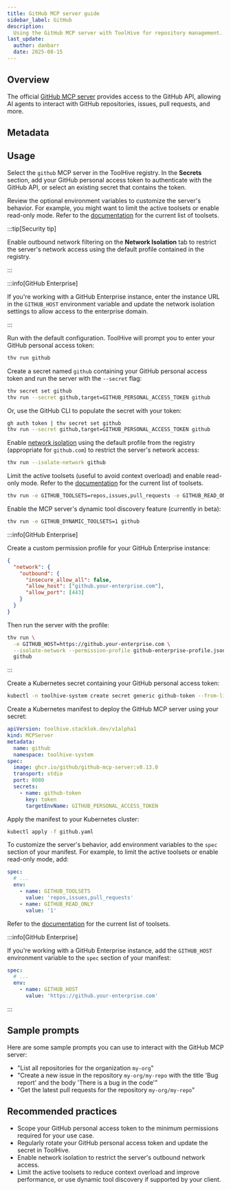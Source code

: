 ```yaml
---
title: GitHub MCP server guide
sidebar_label: GitHub
description:
  Using the GitHub MCP server with ToolHive for repository management.
last_update:
  author: danbarr
  date: 2025-08-15
---
```


## Overview

The official [GitHub MCP server](https://github.com/github/github-mcp-server)
provides access to the GitHub API, allowing AI agents to interact with GitHub
repositories, issues, pull requests, and more.

## Metadata

<MCPMetadata name='github' />

## Usage

<Tabs groupId='mode' queryString='mode'>
<TabItem value='ui' label='UI' default>

Select the `github` MCP server in the ToolHive registry. In the **Secrets**
section, add your GitHub personal access token to authenticate with the GitHub
API, or select an existing secret that contains the token.

Review the optional environment variables to customize the server's behavior.
For example, you might want to limit the active toolsets or enable read-only
mode. Refer to the
[documentation](https://github.com/github/github-mcp-server?tab=readme-ov-file#tool-configuration)
for the current list of toolsets.

:::tip[Security tip]

Enable outbound network filtering on the **Network Isolation** tab to restrict
the server's network access using the default profile contained in the registry.

:::

:::info[GitHub Enterprise]

If you're working with a GitHub Enterprise instance, enter the instance URL in
the `GITHUB_HOST` environment variable and update the network isolation settings
to allow access to the enterprise domain.

:::

</TabItem>
<TabItem value='cli' label='CLI'>

Run with the default configuration. ToolHive will prompt you to enter your
GitHub personal access token:

```bash
thv run github
```

Create a secret named `github` containing your GitHub personal access token and
run the server with the `--secret` flag:

```bash
thv secret set github
thv run --secret github,target=GITHUB_PERSONAL_ACCESS_TOKEN github
```

Or, use the GitHub CLI to populate the secret with your token:

```bash
gh auth token | thv secret set github
thv run --secret github,target=GITHUB_PERSONAL_ACCESS_TOKEN github
```

Enable [network isolation](../guides-cli/network-isolation.mdx) using the
default profile from the registry (appropriate for `github.com`) to restrict the
server's network access:

```bash
thv run --isolate-network github
```

Limit the active toolsets (useful to avoid context overload) and enable
read-only mode. Refer to the
[documentation](https://github.com/github/github-mcp-server?tab=readme-ov-file#tool-configuration)
for the current list of toolsets.

```bash
thv run -e GITHUB_TOOLSETS=repos,issues,pull_requests -e GITHUB_READ_ONLY=1 github
```

Enable the MCP server's dynamic tool discovery feature (currently in beta):

```bash
thv run -e GITHUB_DYNAMIC_TOOLSETS=1 github
```

:::info[GitHub Enterprise]

Create a custom permission profile for your GitHub Enterprise instance:

```json title="github-enterprise-profile.json"
{
  "network": {
    "outbound": {
      "insecure_allow_all": false,
      "allow_host": ["github.your-enterprise.com"],
      "allow_port": [443]
    }
  }
}
```

Then run the server with the profile:

```bash
thv run \
  -e GITHUB_HOST=https://github.your-enterprise.com \
  --isolate-network --permission-profile github-enterprise-profile.json \
  github
```

:::

</TabItem>
<TabItem value='k8s' label='Kubernetes'>

Create a Kubernetes secret containing your GitHub personal access token:

```bash
kubectl -n toolhive-system create secret generic github-token --from-literal=token=<YOUR_TOKEN>
```

Create a Kubernetes manifest to deploy the GitHub MCP server using your secret:

```yaml {14-17} title="github.yaml"
apiVersion: toolhive.stacklok.dev/v1alpha1
kind: MCPServer
metadata:
  name: github
  namespace: toolhive-system
spec:
  image: ghcr.io/github/github-mcp-server:v0.13.0
  transport: stdio
  port: 8080
  secrets:
    - name: github-token
      key: token
      targetEnvName: GITHUB_PERSONAL_ACCESS_TOKEN
```

Apply the manifest to your Kubernetes cluster:

```bash
kubectl apply -f github.yaml
```

To customize the server's behavior, add environment variables to the `spec`
section of your manifest. For example, to limit the active toolsets or enable
read-only mode, add:

```yaml title="github.yaml"
spec:
  # ...
  env:
    - name: GITHUB_TOOLSETS
      value: 'repos,issues,pull_requests'
    - name: GITHUB_READ_ONLY
      value: '1'
```

Refer to the
[documentation](https://github.com/github/github-mcp-server?tab=readme-ov-file#tool-configuration)
for the current list of toolsets.

:::info[GitHub Enterprise]

If you're working with a GitHub Enterprise instance, add the `GITHUB_HOST`
environment variable to the `spec` section of your manifest:

```yaml
spec:
  # ...
  env:
    - name: GITHUB_HOST
      value: 'https://github.your-enterprise.com'
```

:::

</TabItem>
</Tabs>

## Sample prompts

Here are some sample prompts you can use to interact with the GitHub MCP server:

- "List all repositories for the organization `my-org`"
- "Create a new issue in the repository `my-org/my-repo` with the title 'Bug
  report' and the body 'There is a bug in the code'"
- "Get the latest pull requests for the repository `my-org/my-repo`"

## Recommended practices

- Scope your GitHub personal access token to the minimum permissions required
  for your use case.
- Regularly rotate your GitHub personal access token and update the secret in
  ToolHive.
- Enable network isolation to restrict the server's outbound network access.
- Limit the active toolsets to reduce context overload and improve performance,
  or use dynamic tool discovery if supported by your client.
